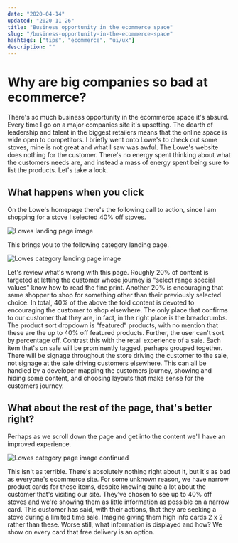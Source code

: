 ```yaml
---
date: "2020-04-14"
updated: "2020-11-26"
title: "Business opportunity in the ecommerce space"
slug: "/business-opportunity-in-the-ecommerce-space"
hashtags: ["tips", "ecommerce", "ui/ux"]
description: ""
---
```


# Why are big companies so bad at ecommerce?

There's so much business opportunity in the ecommerce space it's absurd. Every time I go on a major companies site it's upsetting. The dearth of leadership and talent in the biggest retailers means that the online space is wide open to competitors. I briefly went onto Lowe's to check out some stoves, mine is not great and what I saw was awful. The Lowe's website does nothing for the customer. There's no energy spent thinking about what the customers needs are, and instead a mass of energy spent being sure to list the products. Let's take a look.

## What happens when you click

On the Lowe's homepage there's the following call to action, since I am shopping for a stove I selected 40% off stoves. 

![Lowes landing page image](../../images/lowes4.png)

This brings you to the following category landing page.

![Lowes category landing page image](../../images/lowes1.png)

Let's review what's wrong with this page. Roughly 20% of content is targeted at letting the customer whose journey is "select range special values" know how to read the fine print. Another 20% is encouraging that same shopper to shop for something other than their previously selected choice. In total, 40% of the above the fold content is devoted to encouraging the customer to shop elsewhere. The only place that confirms to our customer that they are, in fact, in the right place is the breadcrumbs. The product sort dropdown is "featured" products, with no mention that these are the up to 40% off featured products. Further, the user can't sort by percentage off. Contrast this with the retail experience of a sale. Each item that's on sale will be prominently tagged, perhaps grouped together. There will be signage throughout the store driving the customer to the sale, not signage at the sale driving customers elsewhere. This can all be handled by a developer mapping the customers journey, showing and hiding some content, and choosing layouts that make sense for the customers journey.

## What about the rest of the page, that's better right?

Perhaps as we scroll down the page and get into the content we'll have an improved experience.

![Lowes category page image continued](../../images/lowes2.jpg)

This isn't as terrible. There's absolutely nothing right about it, but it's as bad as everyone's ecommerce site. For some unknown reason, we have narrow product cards for these items, despite knowing quite a lot about the customer that's visiting our site. They've chosen to see up to 40% off stoves and we're showing them as little information as possible on a narrow card. This customer has said, with their actions, that they are seeking a stove during a limited time sale. Imagine giving them high info cards 2 x 2 rather than these. Worse still, what information is displayed and how? We show on every card that free delivery is an option.